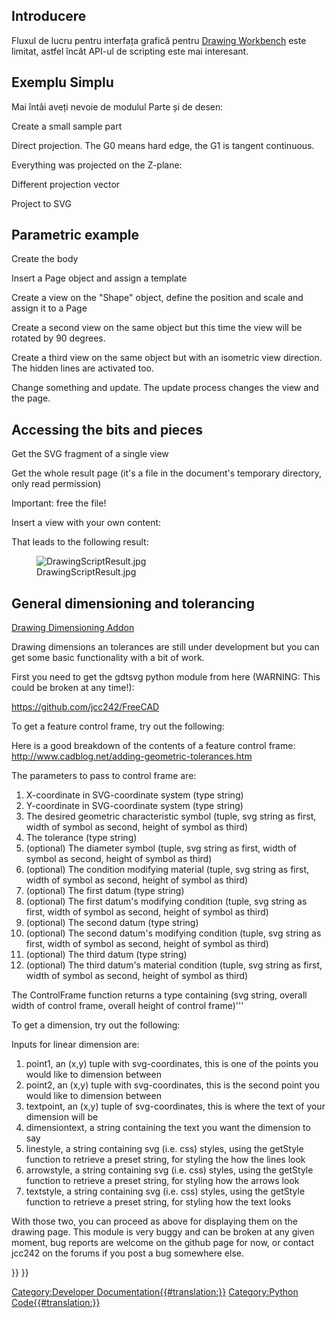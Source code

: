 <languages/>

==Introducere==

Fluxul de lucru pentru interfața grafică pentru [[Drawing Workbench]] este limitat, astfel încât API-ul de scripting este mai interesant.

== Exemplu Simplu ==

Mai întâi aveți nevoie de modulul Parte și de desen:
{{Code|code=
import FreeCAD, Part, Drawing
}}

Create a small sample part
{{Code|code=
Part.show(Part.makeBox(100,100,100).cut(Part.makeCylinder(80,100)).cut(Part.makeBox(90,40,100)).cut(Part.makeBox(20,85,100)))
}}

Direct projection. The G0 means hard edge, the G1 is tangent continuous.
{{Code|code=
Shape = App.ActiveDocument.Shape.Shape
[visibleG0,visibleG1,hiddenG0,hiddenG1] = Drawing.project(Shape)
print "visible edges:", len(visibleG0.Edges)
print "hidden edges:", len(hiddenG0.Edges)
}}

Everything was projected on the Z-plane:
{{Code|code=
print "Bnd Box shape: X=",Shape.BoundBox.XLength," Y=",Shape.BoundBox.YLength," Z=",Shape.BoundBox.ZLength
print "Bnd Box project: X=",visibleG0.BoundBox.XLength," Y=",visibleG0.BoundBox.YLength," Z=",visibleG0.BoundBox.ZLength
}}

Different projection vector
{{Code|code=
[visibleG0,visibleG1,hiddenG0,hiddenG1] = Drawing.project(Shape,App.Vector(1,1,1))
}}

Project to SVG
{{Code|code=
resultSVG = Drawing.projectToSVG(Shape,App.Vector(1,1,1))
print resultSVG
}}

== Parametric example ==

Create the body
{{Code|code=
import FreeCAD
import Part
import Drawing

# Create three boxes and a cylinder
App.ActiveDocument.addObject("Part::Box","Box")
App.ActiveDocument.Box.Length=100.00
App.ActiveDocument.Box.Width=100.00
App.ActiveDocument.Box.Height=100.00

App.ActiveDocument.addObject("Part::Box","Box1")
App.ActiveDocument.Box1.Length=90.00
App.ActiveDocument.Box1.Width=40.00
App.ActiveDocument.Box1.Height=100.00

App.ActiveDocument.addObject("Part::Box","Box2")
App.ActiveDocument.Box2.Length=20.00
App.ActiveDocument.Box2.Width=85.00
App.ActiveDocument.Box2.Height=100.00

App.ActiveDocument.addObject("Part::Cylinder","Cylinder")
App.ActiveDocument.Cylinder.Radius=80.00
App.ActiveDocument.Cylinder.Height=100.00
App.ActiveDocument.Cylinder.Angle=360.00
# Fuse two boxes and the cylinder
App.ActiveDocument.addObject("Part::Fuse","Fusion")
App.ActiveDocument.Fusion.Base = App.ActiveDocument.Cylinder
App.ActiveDocument.Fusion.Tool = App.ActiveDocument.Box1

App.ActiveDocument.addObject("Part::Fuse","Fusion1")
App.ActiveDocument.Fusion1.Base = App.ActiveDocument.Box2
App.ActiveDocument.Fusion1.Tool = App.ActiveDocument.Fusion
# Cut the fused shapes from the first box
App.ActiveDocument.addObject("Part::Cut","Shape")
App.ActiveDocument.Shape.Base = App.ActiveDocument.Box 
App.ActiveDocument.Shape.Tool = App.ActiveDocument.Fusion1
# Hide all the intermediate shapes 
Gui.ActiveDocument.Box.Visibility=False
Gui.ActiveDocument.Box1.Visibility=False
Gui.ActiveDocument.Box2.Visibility=False
Gui.ActiveDocument.Cylinder.Visibility=False
Gui.ActiveDocument.Fusion.Visibility=False
Gui.ActiveDocument.Fusion1.Visibility=False
}}

Insert a Page object and assign a template
{{Code|code=
App.ActiveDocument.addObject('Drawing::FeaturePage','Page')
App.ActiveDocument.Page.Template = App.getResourceDir()+'Mod/Drawing/Templates/A3_Landscape.svg'
}}

Create a view on the "Shape" object, define the position and scale and assign it to a Page
{{Code|code=
App.ActiveDocument.addObject('Drawing::FeatureViewPart','View')
App.ActiveDocument.View.Source = App.ActiveDocument.Shape
App.ActiveDocument.View.Direction = (0.0,0.0,1.0)
App.ActiveDocument.View.X = 10.0
App.ActiveDocument.View.Y = 10.0
App.ActiveDocument.Page.addObject(App.ActiveDocument.View)
}}

Create a second view on the same object but this time the view will be rotated by 90 degrees.
{{Code|code=
App.ActiveDocument.addObject('Drawing::FeatureViewPart','ViewRot')
App.ActiveDocument.ViewRot.Source = App.ActiveDocument.Shape
App.ActiveDocument.ViewRot.Direction = (0.0,0.0,1.0)
App.ActiveDocument.ViewRot.X = 290.0
App.ActiveDocument.ViewRot.Y = 30.0
App.ActiveDocument.ViewRot.Scale = 1.0
App.ActiveDocument.ViewRot.Rotation = 90.0
App.ActiveDocument.Page.addObject(App.ActiveDocument.ViewRot) 
}}

Create a third view on the same object but with an isometric view direction. The hidden lines are activated too.
{{Code|code=
App.ActiveDocument.addObject('Drawing::FeatureViewPart','ViewIso')
App.ActiveDocument.ViewIso.Source = App.ActiveDocument.Shape
App.ActiveDocument.ViewIso.Direction = (1.0,1.0,1.0)
App.ActiveDocument.ViewIso.X = 335.0
App.ActiveDocument.ViewIso.Y = 140.0
App.ActiveDocument.ViewIso.ShowHiddenLines = True
App.ActiveDocument.Page.addObject(App.ActiveDocument.ViewIso) 
}}

Change something and update. The update process changes the view and the page.
{{Code|code=
App.ActiveDocument.View.X = 30.0
App.ActiveDocument.View.Y = 30.0
App.ActiveDocument.View.Scale = 1.5
App.ActiveDocument.recompute()
}}

== Accessing the bits and pieces ==

Get the SVG fragment of a single view
{{Code|code=
ViewSVG = App.ActiveDocument.View.ViewResult
print ViewSVG
}}

Get the whole result page (it's a file in the document's temporary directory, only read permission)
{{Code|code=
print "Resulting SVG document: ",App.ActiveDocument.Page.PageResult
file = open(App.ActiveDocument.Page.PageResult,"r")
print "Result page is ",len(file.readlines())," lines long"
}}

Important: free the file!
{{Code|code=
del file
}}
 

Insert a view with your own content:
{{Code|code=
App.ActiveDocument.addObject('Drawing::FeatureView','ViewSelf')
App.ActiveDocument.ViewSelf.ViewResult = """<g id="ViewSelf"
  stroke="rgb(0, 0, 0)"
  stroke-width="0.35"
  stroke-linecap="butt"
  stroke-linejoin="miter"
  transform="translate(30,30)"
  fill="#00cc00"
  >

  <ellipse cx="40" cy="40" rx="30" ry="15"/>
  </g>"""
App.ActiveDocument.Page.addObject(App.ActiveDocument.ViewSelf)
App.ActiveDocument.recompute()

del ViewSVG
}}

That leads to the following result:

[[Image:DrawingScriptResult.jpg]]

== General dimensioning and tolerancing ==

{{Emphasis|See also:}} [[Drawing Dimensioning Addon]]

Drawing dimensions an tolerances are still under development but you can get some basic functionality with a bit of work.

First you need to get the gdtsvg python module from here (WARNING: This could be broken at any time!): 

https://github.com/jcc242/FreeCAD

To get a feature control frame, try out the following:
{{Code|code=
import gdtsvg as g # Import the module, I like to give it an easy handle
ourFrame = g.ControlFrame("0","0", g.Perpendicularity(), ".5", g.Diameter(), g.ModifyingSymbols("M"), "A",  
           g.ModifyingSymbols("F"), "B", g.ModifyingSymbols("L"), "C", g.ModifyingSymbols("I"))
}}

Here is a good breakdown of the contents of a feature control frame: http://www.cadblog.net/adding-geometric-tolerances.htm

The parameters to pass to control frame are: 
#X-coordinate in SVG-coordinate system (type string)
#Y-coordinate in SVG-coordinate system (type string)
#The desired geometric characteristic symbol (tuple, svg string as first, width of symbol as second, height of symbol as third)
#The tolerance (type string)
#(optional) The diameter symbol (tuple, svg string as first, width of symbol as second, height of symbol as third)
#(optional) The condition modifying material (tuple, svg string as first, width of symbol as second, height of symbol as third)
#(optional) The first datum (type string)
#(optional) The first datum's modifying condition (tuple, svg string as first, width of symbol as second, height of symbol as third)
#(optional) The second datum (type string)
#(optional) The second datum's modifying condition (tuple, svg string as first, width of symbol as second, height of symbol as third)
#(optional) The third datum (type string)
#(optional) The third datum's material condition (tuple, svg string as first, width of symbol as second, height of symbol as third)

The ControlFrame function returns a type containing (svg string, overall width of control frame, overall height of control frame)'''

To get a dimension, try out the following:
{{Code|code=
import gdtsvg
ourDimension = linearDimension(point1, point2, textpoint, dimensiontext, linestyle=getStyle("visible"), 
               arrowstyle=getStyle("filled"), textstyle=getStyle("text")
}}

Inputs for linear dimension are:
#point1, an (x,y) tuple with svg-coordinates, this is one of the points you would like to dimension between
#point2, an (x,y) tuple with svg-coordinates, this is the second point you would like to dimension between
#textpoint, an (x,y) tuple of svg-coordinates, this is where the text of your dimension will be
#dimensiontext, a string containing the text you want the dimension to say
#linestyle, a string containing svg (i.e. css) styles, using the getStyle function to retrieve a preset string, for styling the how the lines look
#arrowstyle, a string containing svg (i.e. css) styles, using the getStyle function to retrieve a preset string, for styling how the arrows look
#textstyle, a string containing svg (i.e. css) styles, using the getStyle function to retrieve a preset string, for styling how the text looks 

With those two, you can proceed as above for displaying them on the drawing page. This module is very buggy and can be broken at any given moment, bug reports are welcome on the github page for now, or contact jcc242 on the forums if you post a bug somewhere else.

{{Powerdocnavi{{#translation:}}}}
[[Category:Developer Documentation{{#translation:}}]]
[[Category:Python Code{{#translation:}}]]
{{Drawing Tools navi{{#translation:}}}}
{{clear}}